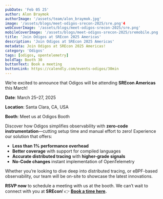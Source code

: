 ```yaml
---
pubDate: 'Feb 05 25'
author: Alon Braymok
authorImage: '/assets/team/alon_braymok.jpg'
image: '/assets/blogs/meet-odigos-srecon-2025/sre.png'4
webCoverImage: '/assets/blogs/meet-odigos-srecon-2025/sre.png'
mobileCoverImage: '/assets/blogs/meet-odigos-srecon-2025/sremobile.png'
title: 'Join Odigos at SREcon 2025 Americas'
description: 'Join Odigos at SREcon 2025 Americas'
metadata: Join Odigos at SREcon 2025 Americas!
category: 'Odigos'
tags: [odigos, opentelemetry]
boldTag: Booth 30
buttonText: Book a meeting
buttonLink: https://calendly.com/events-odigos/30min
---
```


We’re excited to announce that Odigos will be attending **SREcon Americas** this March!

**Date**: March 25–27, 2025

**Location**: Santa Clara, CA, USA

**Booth**: Meet us at Odigos Booth

Discover how Odigos simplifies observability with **zero-code instrumentation**—cutting setup time and manual effort to zero! Experience our solution that offers:

- **Less than 1% performance overhead**
- **Better coverage** with support for compiled languages
- **Accurate distributed tracing** with **higher-grade signals**
- **No-Code changes** instant implementation of OpenTelemetry

Whether you’re looking to dive deep into distributed tracing, or eBPF-based observability, our team will be on-site to showcase the latest innovations.

**RSVP now** to schedule a meeting with us at the booth. We can’t wait to connect with you at **SREcon**! 👉 **[Book a time here](https://calendly.com/events-odigos/30min).**
